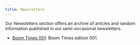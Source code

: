 ```yaml
---
title: Newsletters
---
```

Our Newsletters section offers an archive of articles and random information published in our semi-occasional newsletters.

- [Boom Times 001](./newsletters/boomtimes-001): Boom Times edition 001.
